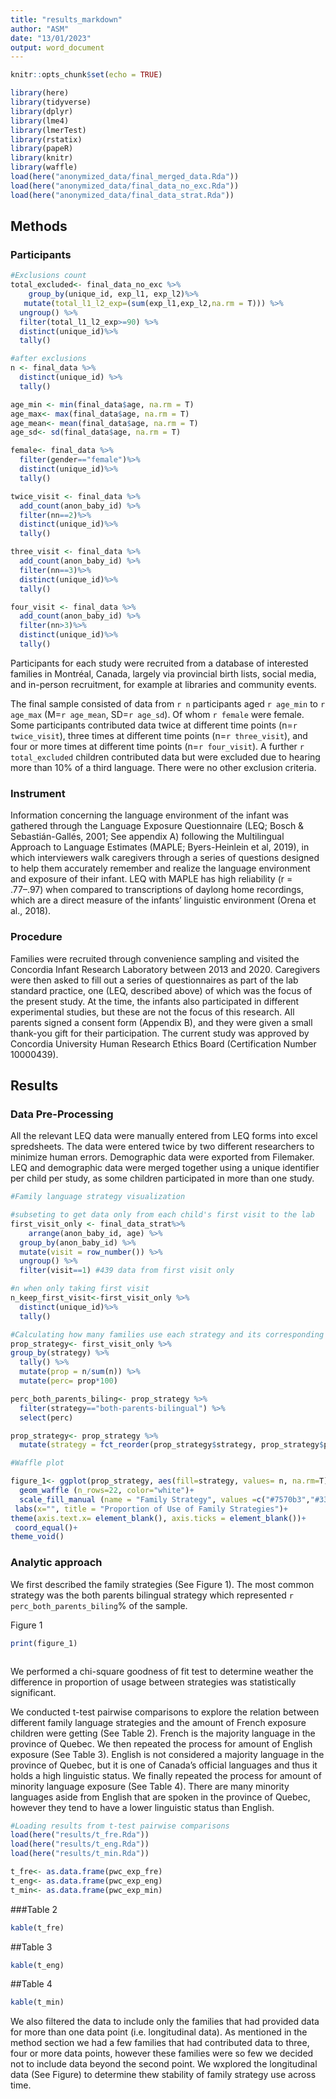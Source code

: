 ```yaml
---
title: "results_markdown"
author: "ASM"
date: "13/01/2023"
output: word_document
---
```


```r
knitr::opts_chunk$set(echo = TRUE)
```

```r
library(here)
library(tidyverse)
library(dplyr)
library(lme4)
library(lmerTest)
library(rstatix)
library(papeR)
library(knitr)
library(waffle)
load(here("anonymized_data/final_merged_data.Rda"))
load(here("anonymized_data/final_data_no_exc.Rda"))
load(here("anonymized_data/final_data_strat.Rda"))

```

## Methods

### Participants
```r
#Exclusions count
total_excluded<- final_data_no_exc %>%
    group_by(unique_id, exp_l1, exp_l2)%>%
   mutate(total_l1_l2_exp=(sum(exp_l1,exp_l2,na.rm = T))) %>%
  ungroup() %>%
  filter(total_l1_l2_exp>=90) %>%
  distinct(unique_id)%>%
  tally()

#after exclusions
n <- final_data %>%
  distinct(unique_id) %>%
  tally()

age_min <- min(final_data$age, na.rm = T)
age_max<- max(final_data$age, na.rm = T)
age_mean<- mean(final_data$age, na.rm = T)
age_sd<- sd(final_data$age, na.rm = T)

female<- final_data %>%
  filter(gender=="female")%>%
  distinct(unique_id)%>%
  tally()

twice_visit <- final_data %>%
  add_count(anon_baby_id) %>%
  filter(nn==2)%>%
  distinct(unique_id)%>%
  tally()

three_visit <- final_data %>%
  add_count(anon_baby_id) %>%
  filter(nn==3)%>%
  distinct(unique_id)%>%
  tally()

four_visit <- final_data %>%
  add_count(anon_baby_id) %>%
  filter(nn>3)%>%
  distinct(unique_id)%>%
  tally()

```

 Participants for each study were recruited from a database of interested families in Montréal, Canada, largely via provincial birth lists, social media, and in-person recruitment, for example at libraries and community events. 
 
 The final sample consisted of data from `r n` participants aged `r age_min` to `r age_max` (M=`r age_mean`, SD=`r age_sd`). Of whom `r female` were female. Some participants contributed data twice at different time points (n=`r twice_visit`), three times at different time points (n=`r three_visit`), and four or more times at different time points (n=`r four_visit`). A further `r total_excluded` children contributed data but were excluded due to hearing more than 10% of a third language. There were no other exclusion criteria.

### Instrument
  Information concerning the language environment of the infant was gathered through the Language Exposure Questionnaire (LEQ; Bosch & Sebastián-Gallés, 2001; See appendix A) following the Multilingual Approach to Language Estimates (MAPLE; Byers-Heinlein et al, 2019), in which interviewers walk caregivers through a series of questions designed to help them accurately remember and realize the language environment and exposure of their infant. LEQ with MAPLE has high reliability (r = .77–.97) when compared to transcriptions of daylong home recordings, which are a direct measure of the infants’ linguistic environment (Orena et al., 2018).

### Procedure
  Families were recruited through convenience sampling and visited the Concordia Infant Research Laboratory between 2013 and 2020. Caregivers were then asked to fill out a series of questionnaires as part of the lab standard practice, one (LEQ, described above) of which was the focus of the present study. At the time, the infants also participated in different experimental studies, but these are not the focus of this research. All parents signed a consent form (Appendix B), and they were given a small thank-you gift for their participation. The current study was approved by Concordia University Human Research Ethics Board (Certification Number 10000439). 
 
## Results 

### Data Pre-Processing

  All the relevant LEQ data were manually entered from LEQ forms into excel spredsheets. The data were entered twice by two different researchers to minimize human errors. Demographic data were exported from Filemaker. LEQ and demographic data were merged together using a unique identifier per child per study, as some children participated in more than one study. 

 

```r
#Family language strategy visualization

#subseting to get data only from each child's first visit to the lab
first_visit_only <- final_data_strat%>%
    arrange(anon_baby_id, age) %>%
  group_by(anon_baby_id) %>%
  mutate(visit = row_number()) %>%
  ungroup() %>%
  filter(visit==1) #439 data from first visit only

#n when only taking first visit
n_keep_first_visit<-first_visit_only %>%
  distinct(unique_id)%>%
  tally()

#Calculating how many families use each strategy and its corresponding %
prop_strategy<- first_visit_only %>%
group_by(strategy) %>%
  tally() %>%
  mutate(prop = n/sum(n)) %>%
  mutate(perc= prop*100)

perc_both_parents_biling<- prop_strategy %>%
  filter(strategy=="both-parents-bilingual") %>%
  select(perc)

prop_strategy<- prop_strategy %>%
  mutate(strategy = fct_reorder(prop_strategy$strategy, prop_strategy$prop, .desc=F))

#Waffle plot

figure_1<- ggplot(prop_strategy, aes(fill=strategy, values= n, na.rm=T)) +
  geom_waffle (n_rows=22, color="white")+
  scale_fill_manual (name = "Family Strategy", values =c("#7570b3","#33a02c","#b2df8a", "#d95f02", "#FFC107", "#1f78b4")) +
 labs(x="", title = "Proportion of Use of Family Strategies")+
theme(axis.text.x= element_blank(), axis.ticks = element_blank())+
 coord_equal()+
theme_void() 


```
### Analytic approach
  We first described the family strategies (See Figure 1). The most common strategy was the both parents bilingual strategy which represented `r perc_both_parents_biling`% of the sample.

Figure 1
```r
print(figure_1)
```

```r



```

  We performed a chi-square goodness of fit test to determine weather the difference in proportion of usage between strategies was statistically significant. 
  
  We conducted t-test pairwise comparisons to explore the relation between different family language strategies and the amount of French exposure children were getting (See Table 2). French is the majority language in the province of Quebec. We then repeated the process for amount of English exposure (See Table 3). English is not considered a majority language in the province of Quebec, but it is one of Canada's official languages and thus it holds a high linguistic status. We finally repeated the process for amount of minority language exposure (See Table 4). There are many minority languages aside from English that are spoken in the province of Quebec, however they tend to have a lower linguistic status than English.    


```r
#Loading results from t-test pairwise comparisons
load(here("results/t_fre.Rda"))
load(here("results/t_eng.Rda"))
load(here("results/t_min.Rda"))

t_fre<- as.data.frame(pwc_exp_fre)
t_eng<- as.data.frame(pwc_exp_eng)
t_min<- as.data.frame(pwc_exp_min)
```
###Table 2
```r
kable(t_fre)
```
##Table 3
```r

kable(t_eng)

```

##Table 4
```r
kable(t_min)

```

  We also filtered the data to include only the families that had provided data for more than one data point (i.e. longitudinal data). As mentioned in the method section we had a few families that had contributed data to three, four or more data points, however these families were so few we decided not to include data beyond the second point. We wxplored the longitudinal data (See Figure) to determine thew stability of family strategy use across time.   